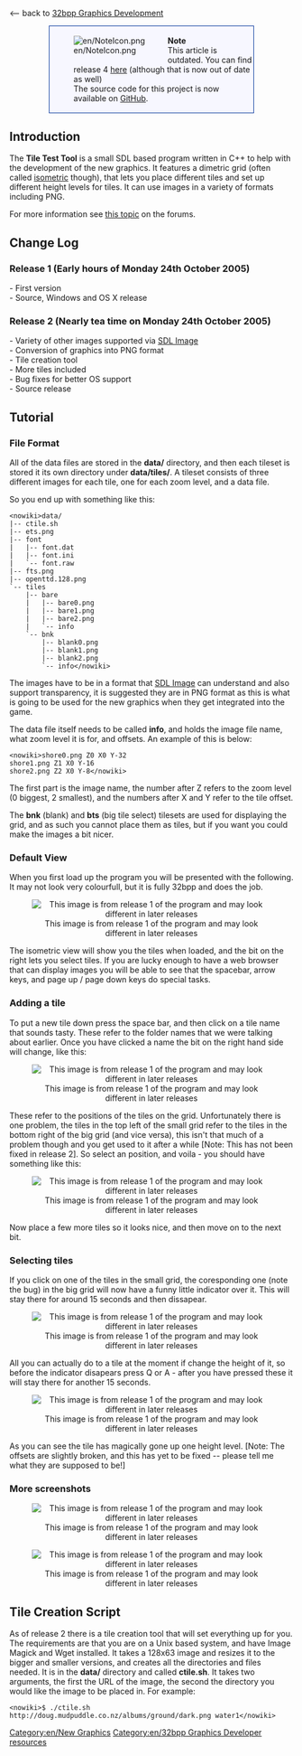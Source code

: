 <-- back to [[Main/en/32bit Graphics Development|32bpp Graphics Development]]


<div style="background-color:#f7f7ff; border: 1px solid #003399; padding:0.2em; margin:1em 5em"><div style="float:left;">[[File:en/NoteIcon.png]]</div><div style="margin-left:40px"><strong>Note</strong><br />This article is outdated. You can find release 4 [http://tt-forums.net/viewtopic.php?t=21565&postdays=0&postorder=asc&start=52 here] (although that is now out of date as well)<br/>The source code for this project is now available on [https://github.com/lucaspiller/openttd_tile_tool GitHub].</div></div>


==Introduction==
The '''Tile Test Tool''' is a small SDL based program written in C++ to help with the development of the new graphics. It features a dimetric grid (often called [http://en.wikipedia.org/wiki/Isometric_projection#.22Isometric.22_projection_in_video_games_and_pixel_art isometric] though), that lets you place different tiles and set up different height levels for tiles. It can use images in a variety of formats including PNG.

For more information see [http://tt-forums.net/viewtopic.php?t=21565 this topic] on the forums.

==Change Log==
===Release 1 (Early hours of Monday 24th October 2005)===
- First version<br>
- Source, Windows and OS X release<br>

===Release 2 (Nearly tea time on Monday 24th October 2005)===
- Variety of other images supported via [http://www.libsdl.org/cgi/docwiki.cgi/SDL_5fimage SDL Image]<br>
- Conversion of graphics into PNG format<br>
- Tile creation tool<br>
- More tiles included<br>
- Bug fixes for better OS support<br>
- Source release<br>

==Tutorial==
===File Format===
All of the data files are stored in the '''data/''' directory, and then each tileset is stored it its own directory under '''data/tiles/'''. A tileset consists of three different images for each tile, one for each zoom level, and a data file.

So you end up with something like this: <pre><nowiki>data/
|-- ctile.sh
|-- ets.png
|-- font
|   |-- font.dat
|   |-- font.ini
|   `-- font.raw
|-- fts.png
|-- openttd.128.png
`-- tiles
    |-- bare
    |   |-- bare0.png
    |   |-- bare1.png
    |   |-- bare2.png
    |   `-- info
    `-- bnk
        |-- blank0.png
        |-- blank1.png
        |-- blank2.png
        `-- info</nowiki></pre>

The images have to be in a format that [http://www.libsdl.org/cgi/docwiki.cgi/SDL_5fimage SDL Image] can understand and also support transparency, it is suggested they are in PNG format as this is what is going to be used for the new graphics when they get integrated into the game.

The data file itself needs to be called '''info''', and holds the image file name, what zoom level it is for, and offsets. An example of this is below:<pre><nowiki>shore0.png Z0 X0 Y-32
shore1.png Z1 X0 Y-16
shore2.png Z2 X0 Y-8</nowiki></pre>
The first part is the image name, the number after Z refers to the zoom level (0 biggest, 2 smallest), and the numbers after X and Y refer to the tile offset.

The '''bnk''' (blank) and '''bts''' (big tile select) tilesets are used for displaying the grid, and as such you cannot place them as tiles, but if you want you could make the images a bit nicer.

===Default View===
When you first load up the program you will be presented with the following. It may not look very colourfull, but it is fully 32bpp and does the job.
<center>[[File:en/Int default.jpeg|center|none|frame|This image is from release 1 of the program and may look different in later releases]]</center>

The isometric view will show you the tiles when loaded, and the bit on the right lets you select tiles. If you are lucky enough to have a web browser that can display images you will be able to see that the spacebar, arrow keys, and page up / page down keys do special tasks.

===Adding a tile===
To put a new tile down press the space bar, and then click on a tile name that sounds tasty. These refer to the folder names that we were talking about earlier. Once you have clicked a name the bit on the right hand side will change, like this:

<center>[[File:en/Tool select.jpeg|center|none|frame|This image is from release 1 of the program and may look different in later releases]]</center>

These refer to the positions of the tiles on the grid. Unfortunately there is one problem, the tiles in the top left of the small grid refer to the tiles in the bottom right of the big grid (and vice versa), this isn't that much of a problem though and you get used to it after a while [Note: This has not been fixed in release 2]. So select an position, and voila - you should have something like this:

<center>[[File:en/Tile grid 1.jpeg|center|none|frame|This image is from release 1 of the program and may look different in later releases]]</center>

Now place a few more tiles so it looks nice, and then move on to the next bit.

===Selecting tiles===
If you click on one of the tiles in the small grid, the coresponding one (note the bug) in the big grid will now have a funny little indicator over it. This will stay there for around 15 seconds and then dissapear.

<center>[[File:en/Tile grid 2.jpeg|center|none|frame|This image is from release 1 of the program and may look different in later releases]]</center>

All you can actually do to a tile at the moment if change the height of it, so before the indicator disapears press Q or A - after you have pressed these it will stay there for another 15 seconds.

<center>[[File:en/Tile grid 3.jpeg|center|none|frame|This image is from release 1 of the program and may look different in later releases]]</center>

As you can see the tile has magically gone up one height level. [Note: The offsets are slightly broken, and this has yet to be fixed -- please tell me what they are supposed to be!]

===More screenshots===

<center>[[File:en/Tile grid zoom out.jpeg|center|none|frame|This image is from release 1 of the program and may look different in later releases]]</center>
<center>[[File:en/Tile grid zoom in.jpeg|center|none|frame|This image is from release 1 of the program and may look different in later releases]]</center>

==Tile Creation Script==
As of release 2 there is a tile creation tool that will set everything up for you. The requirements are that you are on a Unix based system, and have Image Magick and Wget installed. It takes a 128x63 image and resizes it to the bigger and smaller versions, and creates all the directories and files needed. It is in the '''data/''' directory and called '''ctile.sh'''. It takes two arguments, the first the URL of the image, the second the directory you would like the image to be placed in. For example:
<pre><nowiki>$ ./ctile.sh http://doug.mudpuddle.co.nz/albums/ground/dark.png water1</nowiki></pre>


{{en/Navbox Graphics Development}}

[[Category:en/New Graphics]][[Category:en/32bpp Graphics Developer resources]]